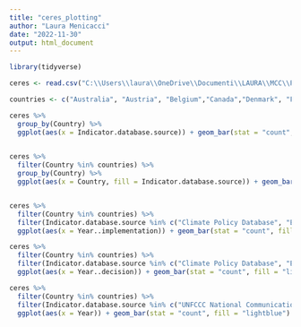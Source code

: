 ---
title: "ceres_plotting"
author: "Laura Menicacci"
date: "2022-11-30"
output: html_document
---

```{r, echo=FALSE}
library(tidyverse)

ceres <- read.csv("C:\\Users\\laura\\OneDrive\\Documenti\\LAURA\\MCC\\Policy databases\\ceres_firstversion.csv")
```

```{r, echo=FALSE, warning=FALSE}
countries <- c("Australia", "Austria", "Belgium","Canada","Denmark", "Finland", "France", "Germany", "Greece", "Ireland", "Italy", "Japan", "Luxembourg", "Netherlands","New Zealand", "Portugal",  "Spain", "Sweden", "Switzerland", "United Kingdom", "United States of America")

ceres %>% 
  group_by(Country) %>% 
  ggplot(aes(x = Indicator.database.source)) + geom_bar(stat = "count", fill = "lightblue", alpha = 0.9) + theme_bw() + xlab("Database source") + labs(title = "Share of policies per database source", subtitle = "Filtered by 21 Annex I countries")
  
```

```{r fig.align="center", echo = FALSE, fig.width = 14, warning=FALSE}
ceres %>% 
  filter(Country %in% countries) %>% 
  group_by(Country) %>% 
  ggplot(aes(x = Country, fill = Indicator.database.source)) + geom_bar(stat = "count", width = 0.8) + theme_bw() + xlab("Countries") + labs(title = "Share of policies per database source by country", subtitle = "Filtered by 21 Annex I countries")


```

```{r}

```


```{r fig.align="center", echo = FALSE,  warning=FALSE}
ceres %>% 
  filter(Country %in% countries) %>% 
  filter(Indicator.database.source %in% c("Climate Policy Database", "EEA")) %>% 
  ggplot(aes(x = Year..implementation)) + geom_bar(stat = "count", fill = "lightblue") + theme_bw() + labs(title = "Frequency of implementation Years")

```

```{r  fig.align="center", echo = FALSE, fig.width = 14,  warning=FALSE}
ceres %>% 
  filter(Country %in% countries) %>% 
  filter(Indicator.database.source %in% c("Climate Policy Database", "EEA")) %>% 
  ggplot(aes(x = Year..decision)) + geom_bar(stat = "count", fill = "lightblue") + theme_bw() + labs(title = "Frequency of decision years")

```

```{r fig.align="center", echo = FALSE, fig.width = 14,  warning=FALSE}
ceres %>% 
  filter(Country %in% countries) %>% 
  filter(Indicator.database.source %in% c("UNFCCC National Communications", "IEA")) %>% 
  ggplot(aes(x = Year)) + geom_bar(stat = "count", fill = "lightblue") + theme_bw() + labs(title = "Frequency of Year - UNFCCC + IEA")
```

